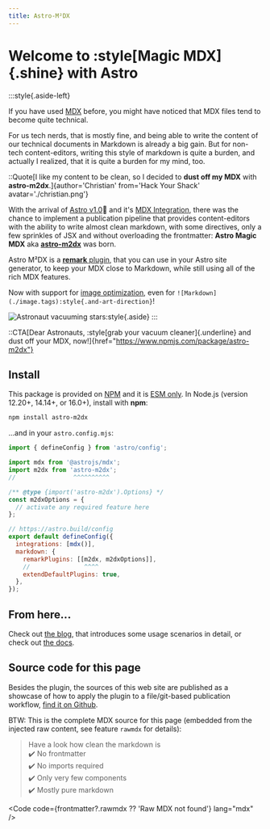 ```yaml
---
title: Astro-M²DX
---
```


# Welcome to :style[Magic MDX]{.shine} with Astro

:::style{.aside-left}

If you have used [MDX](https://mdxjs.com) before, you might have noticed that MDX files tend to become quite technical.

For us tech nerds, that is mostly fine, and being able to write the content of our technical documents in Markdown is already a big gain. But for non-tech content-editors, writing this style of markdown is quite a burden, and actually I realized, that it is quite a burden for my mind, too.

::Quote[I like my content to be clean, so I decided to **dust off my MDX** with **astro-m2dx**.]{author='Christian' from='Hack Your Shack' avatar='./christian.png'}

With the arrival of [Astro v1.0](https://astro.build)🚀 and it's [MDX Integration](https://docs.astro.build/en/guides/integrations-guide/mdx/), there was the chance to implement a publication pipeline that provides content-editors with the ability to write almost clean markdown, with some directives, only a few sprinkles of JSX and without overloading the frontmatter: **Astro Magic MDX** aka [**astro-m2dx**](https://www.npmjs.com/package/astro-m2dx) was born.

Astro M²DX is a [**remark** plugin](https://remark.js.org/), that you can use in your Astro site generator, to keep your MDX close to Markdown, while still using all of the rich MDX features.

Now with support for [image optimization](/blog/working-with-images), even for `![Markdown](./image.tags):style{.and-art-direction}`!

![Astronaut vacuuming stars](./astronaut.jpg):style{.aside}
:::

::CTA[Dear Astronauts, :style[grab your vacuum cleaner]{.underline} and dust off your MDX, now!]{href="https://www.npmjs.com/package/astro-m2dx"}

## Install

This package is provided on [NPM](https://www.npmjs.com/package/astro-m2dx) and it is [ESM only](https://gist.github.com/sindresorhus/a39789f98801d908bbc7ff3ecc99d99c).
In Node.js (version 12.20+, 14.14+, or 16.0+), install with **npm**:

```sh
npm install astro-m2dx
```

...and in your `astro.config.mjs`:

```js
import { defineConfig } from 'astro/config';

import mdx from '@astrojs/mdx';
import m2dx from 'astro-m2dx';
//                ^^^^^^^^^^

/** @type {import('astro-m2dx').Options} */
const m2dxOptions = {
  // activate any required feature here
};

// https://astro.build/config
export default defineConfig({
  integrations: [mdx()],
  markdown: {
    remarkPlugins: [[m2dx, m2dxOptions]],
    //               ^^^^
    extendDefaultPlugins: true,
  },
});
```

## From here...

Check out [the blog](/blog), that introduces some usage scenarios in detail, or check out [the docs](/docs).

## Source code for this page

Besides the plugin, the sources of this web site are published as a showcase of how to apply the plugin to a file/git-based publication workflow, [find it on Github](https://github.com/christian-hackyourshack/npm/tree/main/apps/astro-m2dx).

BTW: This is the complete MDX source for this page (embedded from the injected raw content, see feature `rawmdx` for details):

> Have a look how clean the markdown is  
> ✔️ No frontmatter  
> ✔️ No imports required  
> ✔️ Only very few components  
> ✔️ Mostly pure markdown

<Code code={frontmatter?.rawmdx ?? 'Raw MDX not found'} lang="mdx" />
